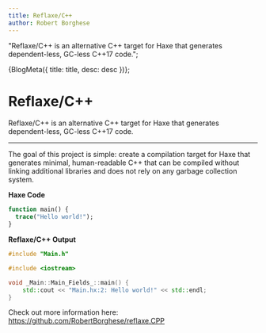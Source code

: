 ```yaml
---
title: Reflaxe/C++
author: Robert Borghese
---
```



  "Reflaxe/C++ is an alternative C++ target for Haxe that generates dependent-less, GC-less C++17 code.";

<Head>{BlogMeta({ title: title, desc: desc })}</Head>;

# Reflaxe/C++

Reflaxe/C++ is an alternative C++ target for Haxe that generates dependent-less, GC-less C++17 code.

<hr />

The goal of this project is simple: create a compilation target for Haxe that generates minimal, human-readable C++ that can be compiled without linking additional libraries and does not rely on any garbage collection system.

**Haxe Code**

```haxe
function main() {
  trace("Hello world!");
}
```

**Reflaxe/C++ Output**

```cpp
#include "Main.h"

#include <iostream>

void _Main::Main_Fields_::main() {
	std::cout << "Main.hx:2: Hello world!" << std::endl;
}
```

Check out more information here:<br/>
https://github.com/RobertBorghese/reflaxe.CPP

